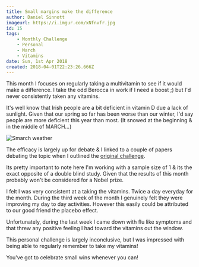 ```yaml
---
title: Small margins make the difference
author: Daniel Sinnott
imageurl: https://i.imgur.com/xNfnvfr.jpg
id: 15
tags:
    - Monthly Challenge
    - Personal
    - March
    - Vitamins
date: Sun, 1st Apr 2018
created: 2018-04-01T22:23:26.666Z
---
```


This month I focuses on regularly taking a multivitamin to see if it would make a difference. I take
the odd Berocca in work if I need a boost ;) but I'd never consistently taken any vitamins.

It's well know that Irish people are a bit deficient in vitamin D due a lack of sunlight. Given that
our spring so far has been worse than our winter, I'd say people are more deficient this year than
most. (It snowed at the beginning & in the middle of MARCH...)

![Smarch weather](https://i.imgur.com/skmGjKo.jpg "Smarch weather")

The efficacy is largely up for debate & I linked to a couple of papers debating the topic when I
outlined the [original challenge].

Its pretty important to note here I'm working with a sample size of 1 & its the exact opposite of a
double blind study. Given that the results of this month probably won't be considered for a Nobel
prize.

I felt I was very consistent at a taking the vitamins. Twice a day everyday for the month. During
the third week of the month I genuinely felt they were improving my day to day activities. However
this easily could be attributed to our good friend the placebo effect.

Unfortunately, during the last week I came down with flu like symptoms and that threw any positive
feeling I had toward the vitamins out the window.

This personal challenge is largely inconclusive, but I was impressed with being able to regularly
remember to take my vitamins!

You've got to celebrate small wins whenever you can!

[original challenge]: /blog/11

